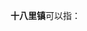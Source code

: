 '''十八里镇'''可以指：
{{PRC admin/disambig|34/16/02/107/000|41/02/23/106/000|41/14/81/110/000}}
{{disambig|cat=四字中国镇名消歧义}}